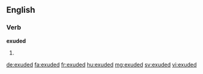 ==English==

===Verb===
'''exuded'''

# {{en-past of|exude}}

[[de:exuded]]
[[fa:exuded]]
[[fr:exuded]]
[[hu:exuded]]
[[mg:exuded]]
[[sv:exuded]]
[[vi:exuded]]